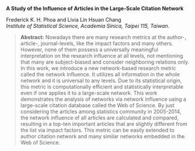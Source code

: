 <span>**A Study of the Influence of Articles in the Large-Scale Citation
Network**</span>

Frederick K. H. Phoa and Livia Lin Hsuan Chang\
<span>*Institute of Statistical Science, Academia Sinica, Taipei 115,
Taiwan.*</span>\

> <span>**Abstract:**</span> Nowadays there are many research metrics at
> the author-, article-, journal-levels, like the impact factors and
> many others. However, none of them possess a universally meaningful
> interpretation on the research influence at all levels, not mentioning
> that many are subject-biased and consider neighboring relations only.
> In this work, we introduce a new network-based research metric called
> the network influence. It utilizes all information in the whole
> network and it is universal to any levels. Due to its statistical
> origin, this metric is computationally efficient and statistically
> interpretable even if one applies it to a large-scale network. This
> work demonstrates the analysis of networks via network influence using
> a large-scale citation database called the Web of Science. By just
> considering the articles among statistics community in 2005-2014, the
> network influence of all articles are calculated and compared,
> resulting in a top-ten important articles that are slightly different
> from the list via impact factors. This metric can be easily extended
> to author citation network and many similar networks embedded in the
> Web of Science.
